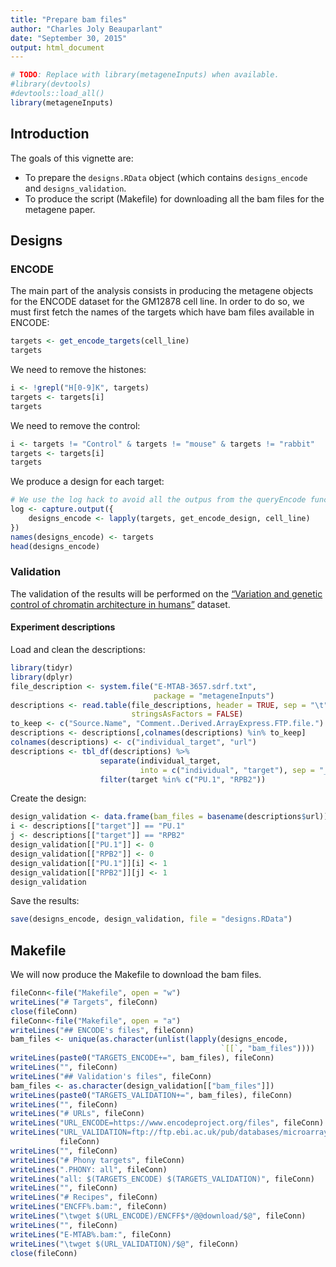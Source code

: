 ```yaml
---
title: "Prepare bam files"
author: "Charles Joly Beauparlant"
date: "September 30, 2015"
output: html_document
---
```


```r
# TODO: Replace with library(metageneInputs) when available.
#library(devtools)
#devtools::load_all()
library(metageneInputs)
```

## Introduction

The goals of this vignette are:

* To prepare the `designs.RData` object (which contains `designs_encode` and
`designs_validation`.
* To produce the script (Makefile) for downloading all the bam files for the
metagene paper.

## Designs

### ENCODE

The main part of the analysis consists in producing the metagene objects for the
ENCODE dataset for the GM12878 cell line. In order to do so, we must first fetch
the names of the targets which have bam files available in ENCODE:

```r
targets <- get_encode_targets(cell_line)
targets
```

We need to remove the histones:
```r
i <- !grepl("H[0-9]K", targets)
targets <- targets[i]
targets
```

We need to remove the control:
```r
i <- targets != "Control" & targets != "mouse" & targets != "rabbit"
targets <- targets[i]
targets
```

We produce a design for each target:
```r
# We use the log hack to avoid all the outpus from the queryEncode function
log <- capture.output({
    designs_encode <- lapply(targets, get_encode_design, cell_line)
})
names(designs_encode) <- targets
head(designs_encode)
```

### Validation

The validation of the results will be performed on the
["Variation and genetic control of chromatin architecture in humans"](https://www.ebi.ac.uk/arrayexpress/experiments/E-MTAB-3657/files/)
dataset.

#### Experiment descriptions

Load and clean the descriptions:

```r
library(tidyr)
library(dplyr)
file_description <- system.file("E-MTAB-3657.sdrf.txt", 
                                package = "metageneInputs")
descriptions <- read.table(file_descriptions, header = TRUE, sep = "\t",
                           stringsAsFactors = FALSE)
to_keep <- c("Source.Name", "Comment..Derived.ArrayExpress.FTP.file.")
descriptions <- descriptions[,colnames(descriptions) %in% to_keep]
colnames(descriptions) <- c("individual_target", "url")
descriptions <- tbl_df(descriptions) %>%
                    separate(individual_target,
                             into = c("individual", "target"), sep = "_") %>%
                    filter(target %in% c("PU.1", "RPB2"))
```

Create the design:

```r
design_validation <- data.frame(bam_files = basename(descriptions$url))
i <- descriptions[["target"]] == "PU.1"
j <- descriptions[["target"]] == "RPB2"
design_validation[["PU.1"]] <- 0
design_validation[["RPB2"]] <- 0
design_validation[["PU.1"]][i] <- 1
design_validation[["RPB2"]][j] <- 1
design_validation
```

Save the results:

```r
save(designs_encode, design_validation, file = "designs.RData")
```

## Makefile

We will now produce the Makefile to download the bam files.

```r
fileConn<-file("Makefile", open = "w")
writeLines("# Targets", fileConn)
close(fileConn)
fileConn<-file("Makefile", open = "a")
writeLines("## ENCODE's files", fileConn)
bam_files <- unique(as.character(unlist(lapply(designs_encode,
                                               `[[`, "bam_files"))))
writeLines(paste0("TARGETS_ENCODE+=", bam_files), fileConn)
writeLines("", fileConn)
writeLines("## Validation's files", fileConn)
bam_files <- as.character(design_validation[["bam_files"]])
writeLines(paste0("TARGETS_VALIDATION+=", bam_files), fileConn)
writeLines("", fileConn)
writeLines("# URLs", fileConn)
writeLines("URL_ENCODE=https://www.encodeproject.org/files", fileConn)
writeLines("URL_VALIDATION=ftp://ftp.ebi.ac.uk/pub/databases/microarray/data/experiment/MTAB/E-MTAB-3657",
           fileConn)
writeLines("", fileConn)
writeLines("# Phony targets", fileConn)
writeLines(".PHONY: all", fileConn)
writeLines("all: $(TARGETS_ENCODE) $(TARGETS_VALIDATION)", fileConn)
writeLines("", fileConn)
writeLines("# Recipes", fileConn)
writeLines("ENCFF%.bam:", fileConn)
writeLines("\twget $(URL_ENCODE)/ENCFF$*/@@download/$@", fileConn)
writeLines("", fileConn)
writeLines("E-MTAB%.bam:", fileConn)
writeLines("\twget $(URL_VALIDATION)/$@", fileConn)
close(fileConn)
```
